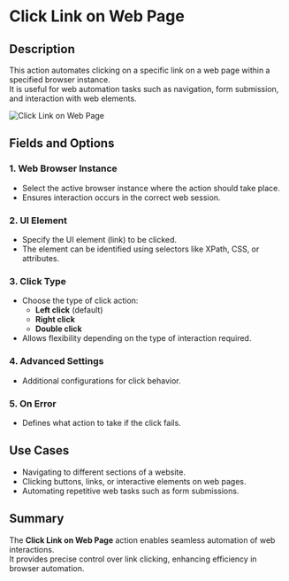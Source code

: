 # Click Link on Web Page  

## Description

This action automates clicking on a specific link on a web page within a specified browser instance.  
It is useful for web automation tasks such as navigation, form submission, and interaction with web elements.  

![Click Link on Web Page](../../assets/browser-automation/click-link-on-web-page.png)    

## Fields and Options  

### 1. **Web Browser Instance**

- Select the active browser instance where the action should take place.  
- Ensures interaction occurs in the correct web session.  

### 2. **UI Element**

- Specify the UI element (link) to be clicked.  
- The element can be identified using selectors like XPath, CSS, or attributes.  

### 3. **Click Type**

- Choose the type of click action:  
  - **Left click** (default)  
  - **Right click**  
  - **Double click**  
- Allows flexibility depending on the type of interaction required.  

### 4. **Advanced Settings**

- Additional configurations for click behavior.  

### 5. **On Error**

- Defines what action to take if the click fails.  

## Use Cases

- Navigating to different sections of a website.  
- Clicking buttons, links, or interactive elements on web pages.  
- Automating repetitive web tasks such as form submissions.  

## Summary

The **Click Link on Web Page** action enables seamless automation of web interactions.  
It provides precise control over link clicking, enhancing efficiency in browser automation.  
